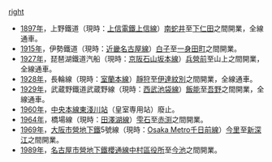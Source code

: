 [[圖像:Ntb6000.jpg|right]]
*[[1897年|1897年]]，上野鐵道（現時：[[上信電鐵上信線|上信電鐵上信線]]）[[南蛇井站|南蛇井]]至[[下仁田站|下仁田]]之間開業，全線通車。
*[[1915年|1915年]]，伊勢鐵道（現時：[[近畿日本鐵道|近畿]][[名古屋線|名古屋線]]）[[白子站|白子]]至[[高田本山站|一身田町]]之間開業。
*[[1927年|1927年]]，琵琶湖鐵道汽船（現時：[[京阪電氣鐵道|京阪]][[石山坂本線|石山坂本線]]）[[別所站_(滋賀縣)|兵營前]]至山上之間開業，全線通車。
*[[1928年|1928年]]，長輪線（現時：[[室蘭本線|室蘭本線]]）[[靜狩站|靜狩]]至[[伊達紋別站|伊達紋別]]之間開業，全線通車。
*[[1929年|1929年]]，武蔵野鐵道武蔵野線（現時：[[西武鐵道|西武]][[池袋線|池袋線]]）[[飯能站|飯能]]至[[吾野站|吾野]]之間開業，全線通車。
*[[1960年|1960年]]，[[中央本線|中央本線]][[東淺川站|東淺川站]]（皇室専用站）廢止。
*[[1964年|1964年]]，橋場線（現時：[[田澤湖線|田澤湖線]]）[[雫石站|雫石]]至[[赤渕站|赤渕]]之間開業。
*[[1969年|1969年]]，[[大阪市營地下鐵|大阪市營地下鐵]]5號線（現時：[[Osaka_Metro|Osaka Metro]][[千日前線|千日前線]]）[[今里站_(大阪市高速電氣軌道)|今里]]至[[新深江站|新深江]]之間開業。
*[[1989年|1989年]]，[[名古屋市營地下鐵|名古屋市營地下鐵]][[櫻通線|櫻通線]][[中村區役所站|中村區役所]]至[[今池站_(愛知縣)|今池]]之間開業。